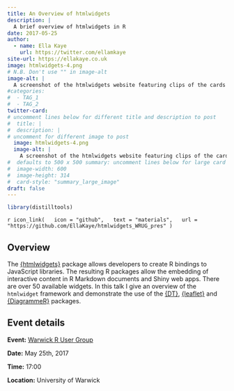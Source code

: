 ```yaml
---
title: An Overview of htmlwidgets
description: |
  A brief overview of htmlwidgets in R
date: 2017-05-25
author: 
  - name: Ella Kaye
    url: https://twitter.com/ellamkaye
site-url: https://ellakaye.co.uk
image: htmlwidgets-4.png
# N.B. Don't use "" in image-alt
image-alt: |
  A screenshot of the htmlwidgets website featuring clips of the cards for the DiagrammeR, leaflet, DT and tmap packages.
#categories:
#  - TAG_1
#  - TAG_2
twitter-card: 
# uncomment lines below for different title and description to post
#  title: |
#  description: |
# uncomment for different image to post
  image: htmlwidgets-4.png
  image-alt: |
    A screenshot of the htmlwidgets website featuring clips of the cards for the DiagrammeR, leaflet, DT and tmap packages.
#  defaults to 500 x 500 summary: uncomment lines below for large card
#  image-width: 600 
#  image-height: 314
#  card-style: "summary_large_image" 
draft: false
---
```


```r
library(distilltools)
```


`r icon_link(
  icon = "github",
  text = "materials",
  url = "https://github.com/EllaKaye/htmlwidgets_WRUG_pres"
)`

## Overview 

The [{htmlwidgets}](http://www.htmlwidgets.org/index.html){target="_blank"} package allows developers to create R bindings to JavaScript libraries. The resulting R packages allow the embedding of interactive content in R Markdown documents and Shiny web apps. There are over 50 available widgets. In this talk I give an overview of the `htmlwidget` framework and demonstrate the use of the [{DT}](https://rstudio.github.io/DT/){target="_blank"}, [{leaflet}](http://rstudio.github.io/leaflet/){target="_blank"} and [{DiagrammeR}](http://rich-iannone.github.io/DiagrammeR/){target="_blank"} packages.

## Event details

**Event:** [Warwick R User Group](https://warwick.ac.uk/fac/sci/wdsi/events/wrug/){target="_blank"}

**Date:** May 25th, 2017

**Time:** 17:00 

**Location:** University of Warwick
